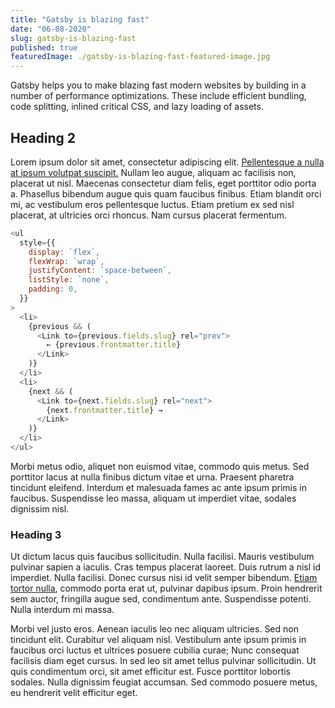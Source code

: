 ---
title: "Gatsby is blazing fast"
date: "06-08-2020"
slug: gatsby-is-blazing-fast
published: true
featuredImage: ./gatsby-is-blazing-fast-featured-image.jpg
---

Gatsby helps you to make blazing fast modern websites by building in a number of performance optimizations. These include efficient bundling, code splitting, inlined critical CSS, and lazy loading of assets.

## Heading 2

Lorem ipsum dolor sit amet, consectetur adipiscing elit. [Pellentesque a nulla at ipsum volutpat suscipit.]() Nullam leo augue, aliquam ac facilisis non, placerat ut nisl. Maecenas consectetur diam felis, eget porttitor odio porta a. Phasellus bibendum augue quis quam faucibus finibus. Etiam blandit orci mi, ac vestibulum eros pellentesque luctus. Etiam pretium ex sed nisl placerat, at ultricies orci rhoncus. Nam cursus placerat fermentum.

```js
<ul
  style={{
    display: `flex`,
    flexWrap: `wrap`,
    justifyContent: `space-between`,
    listStyle: `none`,
    padding: 0,
  }}
>
  <li>
    {previous && (
      <Link to={previous.fields.slug} rel="prev">
        ← {previous.frontmatter.title}
      </Link>
    )}
  </li>
  <li>
    {next && (
      <Link to={next.fields.slug} rel="next">
        {next.frontmatter.title} →
      </Link>
    )}
  </li>
</ul>
```

Morbi metus odio, aliquet non euismod vitae, commodo quis metus. Sed porttitor lacus at nulla finibus dictum vitae et urna. Praesent pharetra tincidunt eleifend. Interdum et malesuada fames ac ante ipsum primis in faucibus. Suspendisse leo massa, aliquam ut imperdiet vitae, sodales dignissim nisl.

### Heading 3

Ut dictum lacus quis faucibus sollicitudin. Nulla facilisi. Mauris vestibulum pulvinar sapien a iaculis. Cras tempus placerat laoreet. Duis rutrum a nisl id imperdiet. Nulla facilisi. Donec cursus nisi id velit semper bibendum. [Etiam tortor nulla](), commodo porta erat ut, pulvinar dapibus ipsum. Proin hendrerit sem auctor, fringilla augue sed, condimentum ante. Suspendisse potenti. Nulla interdum mi massa.

Morbi vel justo eros. Aenean iaculis leo nec aliquam ultricies. Sed non tincidunt elit. Curabitur vel aliquam nisl. Vestibulum ante ipsum primis in faucibus orci luctus et ultrices posuere cubilia curae; Nunc consequat facilisis diam eget cursus. In sed leo sit amet tellus pulvinar sollicitudin. Ut quis condimentum orci, sit amet efficitur est. Fusce porttitor lobortis sodales. Nulla dignissim feugiat accumsan. Sed commodo posuere metus, eu hendrerit velit efficitur eget.
